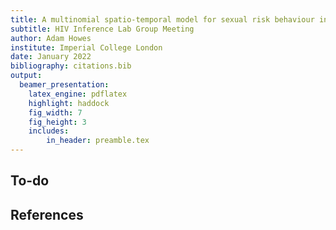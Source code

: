 ```yaml
---
title: A multinomial spatio-temporal model for sexual risk behaviour in AGYW
subtitle: HIV Inference Lab Group Meeting
author: Adam Howes
institute: Imperial College London
date: January 2022
bibliography: citations.bib
output:
  beamer_presentation:
    latex_engine: pdflatex
    highlight: haddock
    fig_width: 7 
    fig_height: 3
    includes:
        in_header: preamble.tex
---
```


## To-do

## References {.allowframebreaks}
